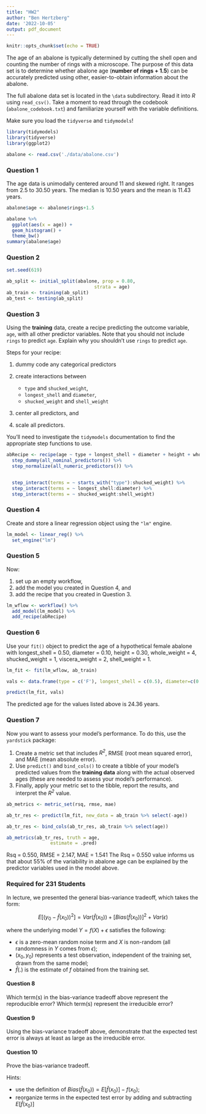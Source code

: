 ```yaml
---
title: "HW2"
author: "Ben Hertzberg"
date: '2022-10-05'
output: pdf_document
---
```


```r
knitr::opts_chunk$set(echo = TRUE)
```

The age of an abalone is typically determined by cutting the shell open and counting the number of rings with a microscope. The purpose of this data set is to determine whether abalone age (**number of rings + 1.5**) can be accurately predicted using other, easier-to-obtain information about the abalone.

The full abalone data set is located in the `\data` subdirectory. Read it into *R* using `read_csv()`. Take a moment to read through the codebook (`abalone_codebook.txt`) and familiarize yourself with the variable definitions.

Make sure you load the `tidyverse` and `tidymodels`!

```r
library(tidymodels)
library(tidyverse)
library(ggplot2)
```

```r
abalone <- read.csv('./data/abalone.csv')

```



### Question 1

The age data is unimodally centered around 11 and skewed right. It ranges from 2.5 to 30.50 years. The median is 10.50 years and the mean is 11.43 years.

```r
abalone$age <- abalone$rings+1.5

abalone %>% 
  ggplot(aes(x = age)) +
  geom_histogram() +
  theme_bw()
summary(abalone$age)
```


### Question 2


```r
set.seed(619)

ab_split <- initial_split(abalone, prop = 0.80,
                                strata = age)
ab_train <- training(ab_split)
ab_test <- testing(ab_split)
```


### Question 3

Using the **training** data, create a recipe predicting the outcome variable, `age`, with all other predictor variables. Note that you should not include `rings` to predict `age`. Explain why you shouldn't use `rings` to predict `age`.

Steps for your recipe:

1.  dummy code any categorical predictors

2.  create interactions between

    -   `type` and `shucked_weight`,
    -   `longest_shell` and `diameter`,
    -   `shucked_weight` and `shell_weight`

3.  center all predictors, and

4.  scale all predictors.

You'll need to investigate the `tidymodels` documentation to find the appropriate step functions to use.

```r
abRecipe <- recipe(age ~ type + longest_shell + diameter + height + whole_weight + shucked_weight + viscera_weight + shell_weight, data = ab_train)%>%
  step_dummy(all_nominal_predictors()) %>%
  step_normalize(all_numeric_predictors()) %>%


  step_interact(terms = ~ starts_with("type"):shucked_weight) %>%
  step_interact(terms = ~ longest_shell:diameter) %>%
  step_interact(terms = ~ shucked_weight:shell_weight)

```


### Question 4

Create and store a linear regression object using the `"lm"` engine.

```r
lm_model <- linear_reg() %>% 
  set_engine("lm")
```


### Question 5

Now:

1.  set up an empty workflow,
2.  add the model you created in Question 4, and
3.  add the recipe that you created in Question 3.

```r
lm_wflow <- workflow() %>%
  add_model(lm_model) %>%
  add_recipe(abRecipe)
```


### Question 6

Use your `fit()` object to predict the age of a hypothetical female abalone with longest_shell = 0.50, diameter = 0.10, height = 0.30, whole_weight = 4, shucked_weight = 1, viscera_weight = 2, shell_weight = 1.

```r
lm_fit <- fit(lm_wflow, ab_train)
```

```r
vals <- data.frame(type = c('F'), longest_shell = c(0.5), diameter=c(0.1), height =c(0.3), whole_weight=c(4), shucked_weight = c(1), viscera_weight=(2), shell_weight=c(1))

predict(lm_fit, vals)
```
The predicted age for the values listed above is 24.36 years.

### Question 7

Now you want to assess your model's performance. To do this, use the `yardstick` package:

1.  Create a metric set that includes *R^2^*, RMSE (root mean squared error), and MAE (mean absolute error).
2.  Use `predict()` and `bind_cols()` to create a tibble of your model's predicted values from the **training data** along with the actual observed ages (these are needed to assess your model's performance).
3.  Finally, apply your metric set to the tibble, report the results, and interpret the *R^2^* value.

```r
ab_metrics <- metric_set(rsq, rmse, mae)

ab_tr_res <- predict(lm_fit, new_data = ab_train %>% select(-age))

ab_tr_res <- bind_cols(ab_tr_res, ab_train %>% select(age))

ab_metrics(ab_tr_res, truth = age, 
                estimate = .pred)
```

Rsq = 0.550, RMSE = 2.147, MAE = 1.541
The Rsq = 0.550 value informs us that about 55% of the variability in abalone age can be explained by the predictor variables used in the model above.

### Required for 231 Students

In lecture, we presented the general bias-variance tradeoff, which takes the form:

$$
E[(y_0 - \hat{f}(x_0))^2]=Var(\hat{f}(x_0))+[Bias(\hat{f}(x_0))]^2+Var(\epsilon)
$$

where the underlying model $Y=f(X)+\epsilon$ satisfies the following:

- $\epsilon$ is a zero-mean random noise term and $X$ is non-random (all randomness in $Y$ comes from $\epsilon$);
- $(x_0, y_0)$ represents a test observation, independent of the training set, drawn from the same model;
- $\hat{f}(.)$ is the estimate of $f$ obtained from the training set.

#### Question 8

Which term(s) in the bias-variance tradeoff above represent the reproducible error? Which term(s) represent the irreducible error?

#### Question 9

Using the bias-variance tradeoff above, demonstrate that the expected test error is always at least as large as the irreducible error.

#### Question 10

Prove the bias-variance tradeoff.

Hints:

- use the definition of $Bias(\hat{f}(x_0))=E[\hat{f}(x_0)]-f(x_0)$;
- reorganize terms in the expected test error by adding and subtracting $E[\hat{f}(x_0)]$